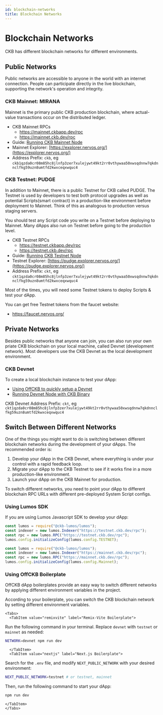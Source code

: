 ```yaml
---
id: blockchain-networks
title: Blockchain Networks
---
```



# Blockchain Networks

CKB has different blockchain networks for different environments.

## Public Networks

Public networks are accessible to anyone in the world with an internet connection. People can participate directly in the live blockchain, supporting the network's operation and integrity.

### CKB Mainnet: MIRANA

Mainnet is the primary public CKB production blockchain, where actual-value transactions occur on the distributed ledger.

- CKB Mainnet RPCs
  - https://mainnet.ckbapp.dev/rpc
  - https://mainnet.ckb.dev/rpc
- Guide: [Running CKB Mainnet Node](/docs/node/run-mainnet-node)
- Mainnet Explorer: [https://explorer.nervos.org/](https://explorer.nervos.org/)
- Address Prefix: `ckb`, eg `ckb1qzda0cr08m85hc8jlnfp3zer7xulejywt49kt2rr0vthywaa50xwsqdnnw7qkdnnclfkg59uzn8umtfd2kwxceqxwquc4`

### CKB Testnet: PUDGE

In addition to Mainnet, there is a public Testnet for CKB called PUDGE. The Testnet is used by developers to test both protocol upgrades as well as potential <Tooltip>Scripts</Tooltip>(smart contract) in a production-like environment before deployment to Mainnet. Think of this as analogous to production versus staging servers.

You should test any Script code you write on a Testnet before deploying to Mainnet. Many dApps also run on Testnet before going to the production level.

- CKB Testnet RPCs
  - https://testnet.ckbapp.dev/rpc
  - https://testnet.ckb.dev/rpc
- Guide: [Running CKB Testnet Node](/docs/node/run-testnet-node)
- Testnet Explorer: [https://pudge.explorer.nervos.org/](https://pudge.explorer.nervos.org/)
- Address Prefix: `ckt`, eg `ckt1qzda0cr08m85hc8jlnfp3zer7xulejywt49kt2rr0vthywaa50xwsqdnnw7qkdnnclfkg59uzn8umtfd2kwxceqxwquc4`

Most of the times, you will need some Testnet tokens to deploy Scripts & test your dApp.

You can get free Testnet tokens from the faucet website:

- https://faucet.nervos.org/

## Private Networks

Besides public networks that anyone can join, you can also run your own priate CKB blockchain on your local machine, called Devnet (development network). Most developers use the CKB Devnet as the local development environment.

### CKB Devnet

To create a local blockchain instance to test your dApp:

- [Using OffCKB to quickly setup a Devnet](/docs/node/run-devnet-node#quick-start-with-offckb)
- [Running Devnet Node with CKB Binary](/docs/node/run-devnet-node#custom-devnet-setup)

CKB Devnet Address Prefix: `ckt`, eg `ckt1qzda0cr08m85hc8jlnfp3zer7xulejywt49kt2rr0vthywaa50xwsqdnnw7qkdnnclfkg59uzn8umtfd2kwxceqxwquc4`

## Switch Between Different Networks

One of the things you might want to do is switching between different blockchain networks during the development of your dApps. The recommended order is:

1. Develop your dApp in the CKB Devnet, where everything is under your control with a rapid feedback loop.
2. Migrate your dApp to the CKB Testnet to see if it works fine in a more production-like environment.
3. Launch your dApp on the CKB Mainnet for production.

To switch different networks, you need to point your dApp to different blockchain RPC URLs with different pre-deployed System Script configs.

### Using Lumos SDK

If you are using Lumos Javascript SDK to develop your dApp:

```js title='Testnet Example Config'
const lumos = require("@ckb-lumos/lumos");
const indexer = new lumos.Indexer("https://testnet.ckb.dev/rpc");
const rpc = new lumos.RPC("https://testnet.ckb.dev/rpc");
lumos.config.initializeConfig(lumos.config.TESTNET);
```

```js title='Mainnet Example Config'
const lumos = require("@ckb-lumos/lumos");
const indexer = new lumos.Indexer("https://mainnet.ckb.dev/rpc");
const rpc = new lumos.RPC("https://mainnet.ckb.dev/rpc");
lumos.config.initializeConfig(lumos.config.Mainnet);
```

### Using OffCKB Boilerplate

OffCKB dApp boilerplates provide an easy way to switch different networks by applying different environment variables in the project.

According to your boilerplate, you can switch the CKB blockchain network by setting different environment variables.

```mdx-code-block
<Tabs>
  <TabItem value="remixvite" label="Remix-Vite Boilerplate">
```

Run the following command in your terminal. Replace `devnet` with `testnet` or `mainnet` as needed:

```bash
NETWORK=devnet npm run dev
```

```mdx-code-block
  </TabItem>
  <TabItem value="nextjs" label="Next.js Boilerplate">
```

Search for the `.env` file, and modify `NEXT_PUBLIC_NETWORK` with your desired environment:

```bash
NEXT_PUBLIC_NETWORK=testnet # or testnet, mainnet
```

Then, run the following command to start your dApp:

```bash
npm run dev
```

```mdx-code-block
</TabItem>
</Tabs>
```
